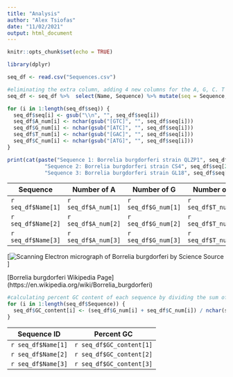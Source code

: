 ```yaml
---
title: "Analysis"
author: "Alex Tsiofas"
date: "11/02/2021"
output: html_document
---
```


```r
knitr::opts_chunk$set(echo = TRUE)

library(dplyr)
```

```r
seq_df <- read.csv("Sequences.csv")

#eliminating the extra column, adding 4 new columns for the A, G, C. T counts
seq_df <- seq_df %>%  select(Name, Sequence) %>% mutate(seq = Sequence, A_num = NA, G_num = NA, T_num = NA, C_num = NA, GC_content = NA)

for (i in 1:length(seq_df$seq)) {
  seq_df$seq[i] <- gsub("\\n", "", seq_df$seq[i])
  seq_df$A_num[i] <- nchar(gsub("[GTC]", "", seq_df$seq[i]))
  seq_df$G_num[i] <- nchar(gsub("[ATC]", "", seq_df$seq[i]))
  seq_df$T_num[i] <- nchar(gsub("[GAC]", "", seq_df$seq[i]))
  seq_df$C_num[i] <- nchar(gsub("[ATG]", "", seq_df$seq[i]))
}

print(cat(paste("Sequence 1: Borrelia burgdorferi strain QLZP1", seq_df$seq[1], 
            "Sequence 2: Borrelia burgdorferi strain CS4", seq_df$seq[2], 
            "Sequence 3: Borrelia burgdorferi strain GL18", seq_df$seq[3], sep = '\n')))
```
Sequence           | Number of A       | Number of G       | Number of T       | Number of C
-------------------|-------------------|-------------------|-------------------|--------------------
`r seq_df$Name[1]` |`r seq_df$A_num[1]`|`r seq_df$G_num[1]`|`r seq_df$T_num[1]`|`r seq_df$C_num[1]`
`r seq_df$Name[2]` |`r seq_df$A_num[2]`|`r seq_df$G_num[2]`|`r seq_df$T_num[2]`|`r seq_df$C_num[2]`
`r seq_df$Name[3]` |`r seq_df$A_num[3]`|`r seq_df$G_num[3]`|`r seq_df$T_num[3]`|`r seq_df$C_num[3]`

[![Scanning Electron micrograph of Borrelia burgdorferi by Science Source](https://images.fineartamerica.com/images-medium-large/1-borrelia-burgdorferi-science-source.jpg)]

[Borrelia burgdorferi Wikipedia Page] (https://en.wikipedia.org/wiki/Borrelia_burgdorferi)
```r
#calculating percent GC content of each sequence by dividing the sum of G+C by the total number of bps in the sequence
for (i in 1:length(seq_df$Sequence)) {
  seq_df$GC_content[i] <- (seq_df$G_num[i] + seq_df$C_num[i]) / nchar(seq_df$seq[i]) * 100
}
```
Sequence ID       | Percent GC 
------------------|------------------------
`r seq_df$Name[1]`|`r seq_df$GC_content[1]`  
`r seq_df$Name[2]`|`r seq_df$GC_content[2]`  
`r seq_df$Name[3]`|`r seq_df$GC_content[3]`  
